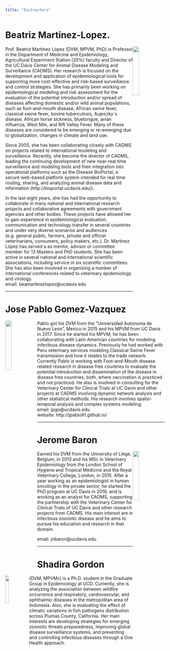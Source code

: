 ```yaml
---
title: "Instructors"
---
```


# Beatriz Martinez-Lopez.  

<img src ="Images/MPVM-Beatriz.jpg" style="width:20%;float:right">

Prof. Beatriz Martínez López (DVM, MPVM, PhD) is Professor in the Department of Medicine and Epidemiology, Agricultural Experiment Station (20%) faculty and Director of the UC Davis Center for Animal Disease Modeling and Surveillance (CADMS). Her research is focused on the development and application of epidemiological tools for supporting more cost-effective and risk-based surveillance and control strategies. She has primarily been working on epidemiological modeling and risk assessment for the evaluation of the potential introduction and/or spread of diseases affecting domestic and/or wild animal populations, such as foot-and-mouth disease, African swine fever, classical swine fever, bovine tuberculosis, Aujeszky´s disease, African horse sickness, bluetongue, avian influenza, West Nile, and Rift Valley Fever. Many of these diseases are considered to be emerging or re-emerging due to globalization, changes in climate and land use. 

Since 2005, she has been collaborating closely with CADMS on projects related to international modeling and surveillance. Recently, she become the director of CADMS, leading the continuing development of new near-real time surveillance and modeling tools and their integration into operational platforms such as the Disease BioPortal, a secure web-based platform system intended for real time routing, sharing, and analyzing animal disease data and information (http://bioportal.ucdavis.edu/).

In the last eight years, she has had the opportunity to collaborate in many national and international research projects and collaborative agreements with government agencies and other bodies. These projects have allowed her to gain experience in epidemiological evaluation, communication and technology transfer in several countries and under very diverse scenarios and audiences (e.g. general public, farmers, private and official veterinarians, consumers, policy makers, etc.). Dr. Martínez López has served a as mentor, advisor or committee member for 13 Masters and PhD students. She has been active in several national and international scientific associations, including service in six scientific committees. She has also been involved in organizing a number of international conferences related to veterinary epidemiology and virology.  
email: beamartinezlopez@ucdavis.edu    
  
_____________________________________________
  
  
# Jose Pablo Gomez-Vazquez

<img src ="Images/Headshot.png" style="width:20%;float:left">

Pablo got his DVM from the "Universidad Autonoma de Nuevo Leon", Mexico in 2015 and his MPVM from UC Davis in 2017. Since he started his MPVM, he has been collaborating with Latin American countries for modeling infectious disease dynamics. Previously he had worked with Peru veterinary services modeling Classical Swine Fever transmission and how it relates to the trade network. Currently Pablo is working with Foot-and-Mouth disease related research in disease free countries to evaluate the potential introduction and dissemination of the disease in disease free countries, both, where vaccination is practiced and not practiced. He also is involved in consulting for the Veterinary Center for Clinical Trials at UC Davis and other projects at CADMS involving dynamic network analysis and other statistical methods. His research involves spatio-temporal analysis and complex systems modeling.  
email: jpgo@ucdavis.edu  
website: http://jpablo91.github.io/

_____________________________________________

  
# Jerome Baron
<img src ="Images/JB.jpg" style="width:20%;float:right">  

Earned his DVM from the University of Liège, Belgium, in 2013 and his MSc in Veterinary Epidemiology from the London School of Hygiene and Tropical Medicine and the Royal Veterinary College, London, in 2015. After a year working as an epidemiologist in human oncology in the private sector, he started the PhD program  at UC Davis in 2016, and is working as an analyst for CADMS, supporting the partnership with the Veterinary Center for Clinical Trials of UC Davis and other research projects from CADMS. His main interest are in infectious zoonotic disease and he aims to pursue his education and research in that domain.
  
email: jnbaron@ucdavis.edu
  
_____________________________________________

# Shadira Gordon

<img src ="Images/SG.jpg" style="width:15%;float:left">  

(DVM, MPVMc) is a Ph.D. student in the Graduate Group in Epidemiology at UCD. Currently, she is analyzing the association between wildfire occurrence and respiratory, cardiovascular, and ophthalmic diseases in the metropolitan area of Indonesia. Also, she is evaluating the effect of climatic variations in fish pathogens distribution across Plumas County, California. Her main interests are developing strategies for emerging zoonotic threats preparedness, improving global disease surveillance systems, and preventing and controlling infectious diseases through a One Health approach.

<!-- _____________________________________________ -->


<!-- # José Manuel Díaz Cao -->

<!-- <img src ="Images/JM.jpg" style="width:20%;float:left">   -->

<!-- Dr. José Manuel Díaz Cao (DVM, PhD) is a postdoctoral researcher interested in the epidemiology of infectious diseases. He has been working on risk factor analysis and the characterization and modeling of the ways in which diseases are transmitted and maintained in animal populations. He obtained his doctorate at the University of Santiago de Compostela, Spain, and his dissertation focused on reproductive pathogens in domestic ruminants, the analysis of the determinants of exposure and outbreaks, the detection of spatio-temporal trends and how to take advantage of the information generated on farms to anticipate and mitigate risks. He has extended this work to a wide number of pathogens in different animal species, including livestock, wildlife and zoonotic diseases. He also is experienced in the environmental detection of infectious pathogens, laboratory diagnosis and epidemiological and statistical analysis. He is collaborating with the department in the application and development of new methods and epidemiological monitoring systems that allow the information generated in livestock and animal health to be used to inform early on the risks on animal health in order to improve and optimize control, biosecurity and surveillance of infectious pathogens.    -->

<!-- email: jmdiazcao@ucdavis.edu   -->
